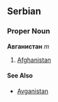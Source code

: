 ==Serbian==
===Proper Noun===
'''Авганистан''' ''m''
#[[Afghanistan]]
====See Also====
*[[Avganistan]]
